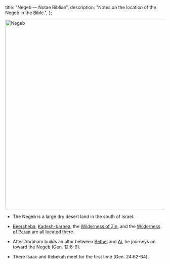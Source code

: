   title: "Negeb — Notae Bibliae",
  description: "Notes on the location of the Negeb in the Bible.",
};

<Initial text="Negeb"/>

<Image
  className="sepia rounded"
  src="/places/negeb.jpg"
  alt="Negeb"
  width="600"
  height="600"
/>

- The Negeb is a large dry desert land in the south of Israel.

- [Beersheba](/places/old-testament/genesis/beersheba), [Kadesh-barnea](/places/old-testament/genesis/kadesh-barnea), the [Wilderness of Zin](/places/old-testament/numbers/wilderness-of-zin), and the [Wilderness of Paran](/places/old-testament/genesis/paran) are all located there.

- After Abraham builds an altar between [Bethel](/places/old-testament/genesis/bethel) and [Ai](/places/old-testament/genesis/ai), he journeys on toward the Negeb (Gen. 12:8-9).

- There Isaac and Rebekah meet for the first time (Gen. 24:62-64).
